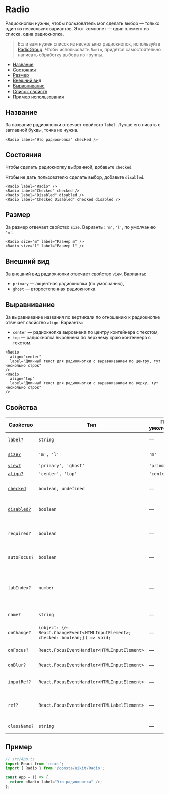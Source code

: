 
# Radio

Радиокнопки нужны, чтобы пользователь мог сделать выбор — только один из нескольких
вариантов. Этот компонет — один элемент из списка, одна радиокнопка.

> Если вам нужен список из нескольких радиокнопок, используйте [RadioGroup](?path=/docs/components-radiogroup--playground). Чтобы использовать `Radio`, придётся самостоятельно написать обработку выбора из группы.

- [Название](#название)
- [Состояния](#состояния)
- [Размер](#размер)
- [Внешний вид](#внешний-вид)
- [Выравнивание](#выравнивание)
- [Список свойств](#свойства)
- [Пример использования](#пример)

## Название

За название радиокнопки отвечает свойсвто `label`. Лучше его писать с заглавной буквы, точка не нужна.

<RadioExampleOne />

```tsx
<Radio label="Это радиокнопка" checked />
```

## Состояния

Чтобы сделать радиокнопку выбранной, добавьте `checked`.

Чтобы не дать пользователю сделать выбор, добавьте `disabled`.

<RadioExampleStatus />

```tsx
<Radio label="Radio" />
<Radio label="Checked" checked />
<Radio label="Disabled" disabled />
<Radio label="Checked Disabled" checked disabled />
```

## Размер

За размер отвечает свойство `size`. Варианты: `'m'`, `'l'`, по умолчанию `'m'`.

<RadioExampleSize />

```tsx
<Radio size="m" label="Размер m" />
<Radio size="l" label="Размер l" />
```

## Внешний вид

За внешний вид радиокнопки отвечает свойство `view`. Варианты:

- `primary` — акцентная радиокнопка (по умолчанию),
- `ghost` — второстепенная радиокнопка.

<RadioExampleView />

## Выравнивание

За выравнивание названия по вертикали по отношению к радиокнопке отвечает свойство `align`. Варианты:

- `center` — радиокнопка выровнена по центру контейнера с текстом,
- `top` — радиокнопка выровнена по верхнему краю контейнера с текстом.

<RadioExampleAlign />

```tsx
<Radio
  align="center"
  label="Длинный текст для радиокнопки с выравниванием по центру, тут несколько строк"
/>
<Radio
  align="top"
  label="Длинный текст для радиокнопки с выравниванием по верху, тут несколько строк"
/>
```

## Свойства

<!-- props:start -->

| Свойство                  | Тип                                                                              | По умолчанию | Описание                                                                     |
| ------------------------- | -------------------------------------------------------------------------------- | ------------ | ---------------------------------------------------------------------------- |
| [`label?`](#название)     | `string`                                                                         | —            | Текст рядом с радиокнопкой                                                   |
| [`size?`](#размер)        | `'m', 'l'`                                                                       | `'m'`        | Размер радиокнопки                                                           |
| [`view?`](#внешний-вид)   | `'primary', 'ghost'`                                                             | `'primary'`  | Внешний вид                                                                  |
| [`align?`](#выравнивание) | `'center', 'top'`                                                                | `'center'`   | Выравнивание                                                                 |
| [`checked`](#состояния)   | `boolean, undefined`                                                             | —            | Делает радиокнопку выбранной                                                 |
| [`disabled?`](#состояния) | `boolean`                                                                        | —            | Делает радиокнопку неактивной                                                |
| `required?`               | `boolean`                                                                        | —            | Такую радиокнопку обязательно нужно выбрать                                  |
| `autoFocus?`              | `boolean`                                                                        | —            | Переносит фокус на эту кнопку                                                |
| `tabIndex?`               | `number`                                                                         | —            | Порядковый номер при переходе между элементами интерфейса по клавише **tab** |
| `name?`                   | `string`                                                                         | —            | Имя для `<input>` в DOM                                                      |
| `onChange?`               | `(object: {e: React.ChangeEvent<HTMLInputElement>; checked: boolean;}) => void;` | —            | Действие при выборе радиокнопки                                              |
| `onFocus?`                | `React.FocusEventHandler<HTMLInputElement>`                                      | —            | Действие по фокусу                                                           |
| `onBlur?`                 | `React.FocusEventHandler<HTMLInputElement>`                                      | —            | Действие при потере фокуса                                                   |
| `inputRef?`               | `React.FocusEventHandler<HTMLInputElement>`                                      | —            | Ссылка на DOM-элемент `<input>`                                              |
| `ref?`                    | `React.FocusEventHandler<HTMLLabelElement>`                                      | —            | Ссылка на корневой DOM-элемент этого компонента                              |
| `className?`              | `string`                                                                         | —            | Дополнительные CSS-классы                                                    |

<!-- props:end -->

## Пример

```ts
// src/App.ts
import React from 'react';
import { Radio } from '@consta/uikit/Radio';

const App = () => {
  return <Radio label="Это радиокнопка" />;
};
```
